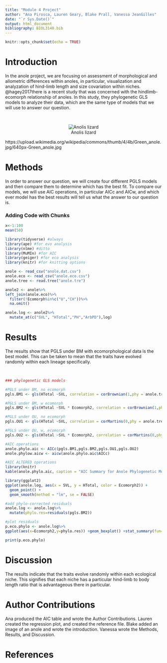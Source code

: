 ```yaml
---
title: "Module 4 Project"
author: "Ana Pirosca, Lauren Geary, Blake Prall, Vanessa JeanGilles"
date: "`r Sys.Date()`"
output: html_document
bibliography: BIOL3140.bib
---
```


```r
knitr::opts_chunk$set(echo = TRUE)
```

# Introduction
In the anole project, we are focusing on assessment of morphological and allometric differences within anoles, in particular, visualization and analyzation of hind-limb length and size covariation within niches. @hagey2017there is a recent study that was concerned with the hindlimb-ecomorph relationship of anoles. In this study, they phylogenetic GLS models to analyze their data, which are the same type of models that we will use to answer our question.

<br>

<center>![Anolis lizard](https://upload.wikimedia.org/wikipedia/commons/thumb/4/4b/Green_anole.jpg/800px-Green_anole.jpg)</center>


https://upload.wikimedia.org/wikipedia/commons/thumb/4/4b/Green_anole.jpg/640px-Green_anole.jpg

# Methods
In order to answer our question, we will create four different PGLS models and then compare them to determine which has the best fit. To compare our models, we will use AIC operations, in particular AICc and AICw, and which ever model has the best results will tell us what the answer to our question is.

### Adding Code with Chunks
```r
x<-1:100
mean(50)
```

```r
library(tidyverse) #always
library(ape) #for evo analysis
library(nlme) #ditto
library(MuMIn) #for AIC
library(geiger) #for eco analysis
library(knitr) #for knitting options
```

```r
anole <- read_csv("anole.dat.csv")
anole.eco <- read_csv("anole.eco.csv")
anole.tree <- read.tree("anole.tre")
```

```r
anole2 <- anole%>%
left_join(anole.eco)%>%
  filter(!Ecomorph%in%c("U","CH"))%>%
  na.omit()

anole.log <- anole2%>%
  mutate_at(c("SVL", "HTotal","PH","ArbPD"),log)
```

# Results
The results show that PGLS under BM with ecomorphological data is the best model. This can be taken to mean that the traits have evolved randomly within each lineage specifically.

<br>

```r
### phylogenetic GLS models

#PGLS under BM, no ecomorph
pgls.BM1 <- gls(HTotal ~SVL, correlation = corBrownian(1,phy = anole.tree,form=~Species),data = anole.log, method = "ML")

#PGLS under BM, w ecomorph
pgls.BM2 <- gls(HTotal ~SVL * Ecomorph2, correlation = corBrownian(1,phy = anole.tree,form=~Species),data = anole.log, method = "ML")

#PGLS under OU, no ecomorph
pgls.OU1 <- gls(HTotal ~SVL, correlation = corMartins(0,phy = anole.tree,form=~Species),data = anole.log, method = "ML") 

#PGLS under OU, w, ecomorph
pgls.OU2 <- gls(HTotal ~SVL * Ecomorph2, correlation = corMartins(0,phy = anole.tree,form=~Species),data = anole.log, method = "ML")
```

```r
#AIC operations
anole.phylo.aic <- AICc(pgls.BM1,pgls.BM2,pgls.OU1,pgls.OU2)
anole.phylow.aicw <- aicw(anole.phylo.aic$AICc)
```

```r
#AIC ALTERED operations
library(knitr)
kable(anole.phylo.aic, caption = "AIC Summary for Anole Phylogenetic Models")
```

```r
library(ggplot2)
ggplot(anole.log, aes(x = SVL, y = HTotal, color = Ecomorph2)) +
  geom_point() +
  geom_smooth(method = "lm", se = FALSE) 
```

```r
#add phylo-corrected residuals
anole.log <- anole.log%>%
  mutate(phylo.res=residuals(pgls.BM2))
```

```r
#plot residuals
p.eco.phylo <- anole.log%>%
ggplot(aes(x=Ecomorph2,y=phylo.res)) +geom_boxplot() +stat_summary(fun=mean, geom="point", size=3)

print(p.eco.phylo)
```

# Discussion
The results indicate that the traits evolve randomly within each ecological niche. This signifies that each niche has a particular hind-limb to body length ratio that is advantageous there in particular. 

# Author Contributions
Ana produced the AIC table and wrote the Author Contributions. Lauren created the regression plot, and created the reference file. Blake added an image of an anole and wrote the introduction. Vanessa wrote the Methods, Results, and Discussion.

# References
